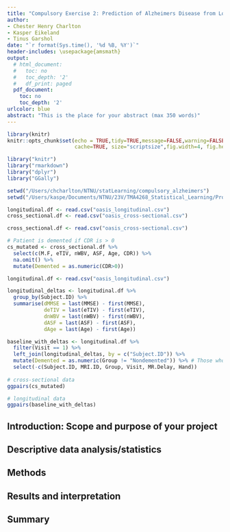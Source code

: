 ```yaml
---
title: "Compulsory Exercise 2: Prediction of Alzheimers Disease from Longitudinal MRI Data"
author:
- Chester Henry Charlton
- Kasper Eikeland
- Tinus Garshol
date: "`r format(Sys.time(), '%d %B, %Y')`"
header-includes: \usepackage{amsmath}
output:
  # html_document:
  #   toc: no
  #   toc_depth: '2'
  #   df_print: paged
  pdf_document:
    toc: no
    toc_depth: '2'
urlcolor: blue
abstract: "This is the place for your abstract (max 350 words)"
---
```

  
```r
library(knitr)
knitr::opts_chunk$set(echo = TRUE,tidy=TRUE,message=FALSE,warning=FALSE,strip.white=TRUE,prompt=FALSE,
                      cache=TRUE, size="scriptsize",fig.width=4, fig.height=3,fig.align = "center")

```

```r
library("knitr")
library("rmarkdown")
library("dplyr")
library("GGally")
```

```r
setwd("/Users/chcharlton/NTNU/statLearning/compulsory_alzheimers")
setwd("/Users/kaspe/Documents/NTNU/23V/TMA4268_Statistical_Learning/Projects/tma4268_alzheimers")
```


```r
longitudinal.df <- read.csv("oasis_longitudinal.csv")
cross_sectional.df <- read.csv("oasis_cross-sectional.csv")
```

<!--  Henry's initial work here -->


<!--  Kasper's initial work here. -->
```r
cross_sectional.df <- read.csv("oasis_cross-sectional.csv")

# Patient is demented if CDR is > 0
cs_mutated <- cross_sectional.df %>%
  select(c(M.F, eTIV, nWBV, ASF, Age, CDR)) %>%
  na.omit() %>%
  mutate(Demented = as.numeric(CDR>0))

longitudinal.df <- read.csv("oasis_longitudinal.csv")

longitudinal_deltas <- longitudinal.df %>% 
  group_by(Subject.ID) %>%
  summarise(dMMSE = last(MMSE) - first(MMSE), 
            deTIV = last(eTIV) - first(eTIV),
            dnWBV = last(nWBV) - first(nWBV),
            dASF = last(ASF) - first(ASF),
            dAge = last(Age) - first(Age))

baseline_with_deltas <- longitudinal.df %>%
  filter(Visit == 1) %>%
  left_join(longitudinal_deltas, by = c("Subject.ID")) %>%
  mutate(Demented = as.numeric(Group != "Nondemented")) %>% # Those who converted became demented
  select(-c(Subject.ID, MRI.ID, Group, Visit, MR.Delay, Hand)) 
  
# cross-sectional data
ggpairs(cs_mutated)

# longitudinal data
ggpairs(baseline_with_deltas)
```


<!--  Tinus' initial work here. -->



## Introduction: Scope and purpose of your project


## Descriptive data analysis/statistics


## Methods


## Results and interpretation


## Summary
